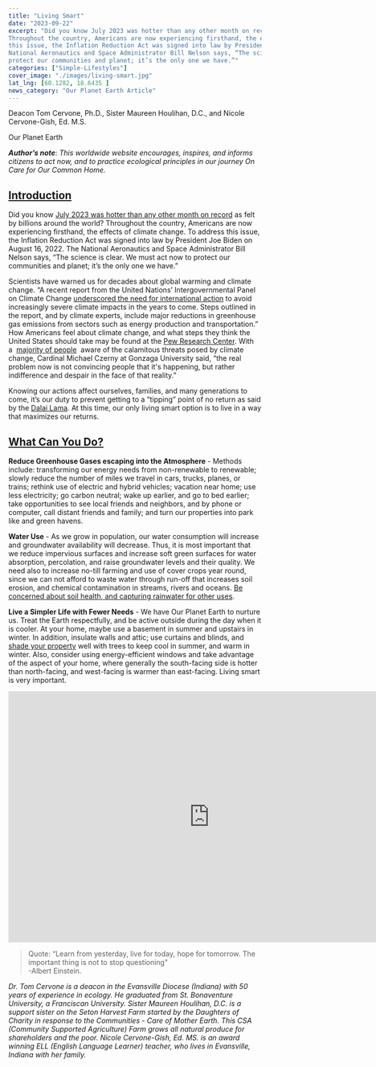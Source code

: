 ```yaml
---
title: "Living Smart"
date: "2023-09-22"
excerpt: "Did you know July 2023 was hotter than any other month on record as felt by billions around the world?
Throughout the country, Americans are now experiencing firsthand, the effects of climate change. To address
this issue, the Inflation Reduction Act was signed into law by President Joe Biden on August 16, 2022. The
National Aeronautics and Space Administrator Bill Nelson says, “The science is clear. We must act now to
protect our communities and planet; it’s the only one we have.”"
categories: ["Simple-Lifestyles"]
cover_image: "./images/living-smart.jpg"
lat_lng: [60.1282, 18.6435 ]
news_category: "Our Planet Earth Article"
---
```


Deacon Tom Cervone, Ph.D., Sister Maureen Houlihan, D.C., and Nicole Cervone-Gish, Ed. M.S.

Our Planet Earth

**_Author’s note_**: _This worldwide website encourages, inspires, and informs citizens to act now, and to practice
ecological principles in our journey On Care for Our Common Home._

## <u>Introduction</u>

Did you know [July 2023 was hotter than any other month on record](https://www.nasa.gov/press-release/nasa-clocks-july-2023-as-hottest-month-on-record-ever-since-1880) as felt by billions around the world?
Throughout the country, Americans are now experiencing firsthand, the effects of climate change. To address
this issue, the Inflation Reduction Act was signed into law by President Joe Biden on August 16, 2022. The
National Aeronautics and Space Administrator Bill Nelson says, “The science is clear. We must act now to
protect our communities and planet; it’s the only one we have.”

Scientists have warned us for decades about global warming and climate change. “A recent report from the
United Nations’ Intergovernmental Panel on Climate Change [underscored the need for international action](https://www.ipcc.ch/report/sixth-assessment-report-cycle/) to
avoid increasingly severe climate impacts in the years to come. Steps outlined in the report, and by climate
experts, include major reductions in greenhouse gas emissions from sectors such as energy production and
transportation.” How Americans feel about climate change, and what steps they think the United States should
take may be found at the [Pew Research Center](https://www.pewresearch.org/short-reads/2023/08/09/what-the-data-says-about-americans-views-of-climate-change/). With a  [majority of people](https://www.pewresearch.org/global/2022/08/31/climate-change-remains-top-global-threat-across-19-country-survey/)  aware of the calamitous threats posed
by climate change, Cardinal Michael Czerny at Gonzaga University said, “the real problem now is not
convincing people that it&#39;s happening, but rather indifference and despair in the face of that reality.”

Knowing our actions affect ourselves, families, and many generations to come, it’s our duty to prevent getting
to a “tipping” point of no return as said by the [Dalai Lama](https://xrpdx.org/tipping-points-and-greta-and-the-dalai-lama-oh-my/). At this time, our only living smart option is to live in
a way that maximizes our returns.

## <u>What Can You Do?</u>

**Reduce Greenhouse Gases escaping into the Atmosphere** - Methods include: transforming our energy needs
from non-renewable to renewable; slowly reduce the number of miles we travel in cars, trucks, planes, or trains;
rethink use of electric and hybrid vehicles; vacation near home; use less electricity; go carbon neutral; wake up
earlier, and go to bed earlier; take opportunities to see local friends and neighbors, and by phone or computer,
call distant friends and family; and turn our properties into park like and green havens.

**Water Use** - As we grow in population, our water consumption will increase and groundwater availability will
decrease. Thus, it is most important that we reduce impervious surfaces and increase soft green surfaces for
water absorption, percolation, and raise groundwater levels and their quality. We need also to increase no-till
farming and use of cover crops year round, since we can not afford to waste water through run-off that increases
soil erosion, and chemical contamination in streams, rivers and oceans.
[Be concerned about soil health, and capturing rainwater for other uses](https://www.epa.gov/soakuptherain/what-you-can-do-soak-rain).

**Live a Simpler Life with Fewer Needs** - We have Our Planet Earth to nurture us. Treat the Earth respectfully,
and be active outside during the day when it is cooler. At your home, maybe use a basement in summer and
upstairs in winter. In addition, insulate walls and attic; use curtains and blinds, and [shade your property](https://www.cancercouncil.com.au/cancer-prevention/sun-protection/preventing-skin-cancer/shade/) well
with trees to keep cool in summer, and warm in winter. Also, consider using energy-efficient windows and take
advantage of the aspect of your home, where generally the south-facing side is hotter than north-facing, and
west-facing is warmer than east-facing. Living smart is very important.

<iframe
  width="800"
  height="500"
  src="https://www.youtube.com/embed/0k2-SzlDGko?si=vg36II19V9e8bL1r"
  title="YouTube video player"
  frameborder="0"
  allow="accelerometer; autoplay; clipboard-write; encrypted-media; gyroscope; picture-in-picture; web-share"
  allowfullscreen
></iframe>

> Quote:
> “Learn from yesterday, live for today, hope for tomorrow. The important thing is not to stop questioning” <br/>
> -Albert Einstein.

_Dr. Tom Cervone is a deacon in the Evansville Diocese (Indiana) with 50 years of experience in ecology. He
graduated from St. Bonaventure University, a Franciscan University. Sister Maureen Houlihan, D.C. is a
support sister on the Seton Harvest Farm started by the Daughters of Charity in response to the Communities -
Care of Mother Earth. This CSA (Community Supported Agriculture) Farm grows all natural produce for
shareholders and the poor. Nicole Cervone-Gish, Ed. MS. is an award winning ELL (English Language
Learner) teacher, who lives in Evansville, Indiana with her family._

